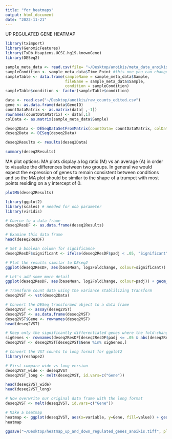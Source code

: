 ```yaml
---
title: "for_heatmaps"
output: html_document
date: "2022-11-21"
---
```

UP REGULATED GENE HEATMAP 
```r
library(tximport)
library(GenomicFeatures)
library(TxDb.Hsapiens.UCSC.hg19.knownGene)
library(DESeq2)
```

```r
sample_meta_data <- read.csv(file= "~/Desktop/anoikis/meta_data_anoikis.csv") #this is a DIFFERENT meta data file. Example in github. Include any information in this that you want to compare between samples
sampleCondition <- sample_meta_data$Time_Point #this one you can change to whatever column you want in your meta data for comparisons 
sampleTable <- data.frame(sampleName = sample_meta_data$Sample,
                          fileName = sample_meta_data$Sample,
                          condition = sampleCondition)
sampleTable$condition <- factor(sampleTable$condition)
```

```r
data <- read.csv("~/Desktop/anoikis/raw_counts_edited.csv")
gene <- as.data.frame(data$GeneID)
countDataMatrix <- as.matrix(data[ ,-1])
rownames(countDataMatrix) <- data[,1]
colData <- as.matrix(sample_meta_data$Sample)
```

```r
deseq2Data <- DESeqDataSetFromMatrix(countData= countDataMatrix, colData= sampleTable, design= ~ condition, tidy= FALSE)
deseq2Data <- DESeq(deseq2Data)
```

```r
deseq2Results <- results(deseq2Data)
```

```r
summary(deseq2Results)
```


MA plot options: MA plots display a log ratio (M) vs an average (A) in order to visualize the differences between two groups. In general we would expect the expression of genes to remain consistent between conditions and so the MA plot should be similar to the shape of a trumpet with most points residing on a y intercept of 0.
```r
plotMA(deseq2Results)
```

```r
library(ggplot2)
library(scales) # needed for oob parameter
library(viridis)

# Coerce to a data frame
deseq2ResDF <- as.data.frame(deseq2Results)

# Examine this data frame
head(deseq2ResDF)

# Set a boolean column for significance
deseq2ResDF$significant <- ifelse(deseq2ResDF$padj < .05, "Significant", NA)

# Plot the results similar to DEseq2
ggplot(deseq2ResDF, aes(baseMean, log2FoldChange, colour=significant)) + geom_point(size=1) + scale_y_continuous(limits=c(-3, 3), oob=squish) + scale_x_log10() + geom_hline(yintercept = 0, colour="tomato1", size=2) + labs(x="mean of normalized counts", y="log fold change") + scale_colour_manual(name="q-value", values=("Significant"="red"), na.value="grey50") + theme_bw()

# Let's add some more detail
ggplot(deseq2ResDF, aes(baseMean, log2FoldChange, colour=padj)) + geom_point(size=1) + scale_y_continuous(limits=c(-3, 3), oob=squish) + scale_x_log10() + geom_hline(yintercept = 0, colour="darkorchid4", size=1, linetype="longdash") + labs(x="mean of normalized counts", y="log fold change") + scale_colour_viridis(direction=-1, trans='sqrt') + theme_bw() + geom_density_2d(colour="black", size=2)
```

```r
# Transform count data using the variance stablilizing transform
deseq2VST <- vst(deseq2Data)

# Convert the DESeq transformed object to a data frame
deseq2VST <- assay(deseq2VST)
deseq2VST <- as.data.frame(deseq2VST)
deseq2VST$Gene <- rownames(deseq2VST)
head(deseq2VST)
```


```r
# Keep only the significantly differentiated genes where the fold-change was at least 1.5 and we want to do the absolute value so that negative and postive are on the same figure 
sigGenes <- rownames(deseq2ResDF[deseq2ResDF$padj <= .05 & abs(deseq2ResDF$log2FoldChange) > 1.5, ])
deseq2VST <- deseq2VST[deseq2VST$Gene %in% sigGenes,]

# Convert the VST counts to long format for ggplot2
library(reshape2)

# First compare wide vs long version
deseq2VST_wide <- deseq2VST
deseq2VST_long <- melt(deseq2VST, id.vars=c("Gene"))

head(deseq2VST_wide)
head(deseq2VST_long)

# Now overwrite our original data frame with the long format
deseq2VST <- melt(deseq2VST, id.vars=c("Gene"))

# Make a heatmap
heatmap <- ggplot(deseq2VST, aes(x=variable, y=Gene, fill=value)) + geom_raster() + scale_fill_viridis(trans="sqrt") + theme(axis.text.x=element_text(angle=65, hjust=1), axis.text.y=element_blank(), axis.ticks.y=element_blank())
heatmap
```
```r
ggsave("~/Desktop/heatmap_up_and_down_regulated_genes_anoikis.tiff", plot = last_plot())
```